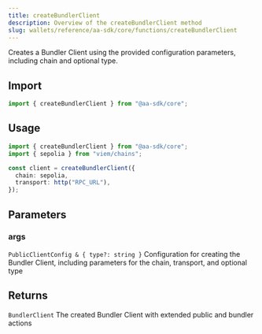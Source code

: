 ```yaml
---
title: createBundlerClient
description: Overview of the createBundlerClient method
slug: wallets/reference/aa-sdk/core/functions/createBundlerClient
---
```




Creates a Bundler Client using the provided configuration parameters, including chain and optional type.

## Import

```ts
import { createBundlerClient } from "@aa-sdk/core";
```

## Usage

```ts
import { createBundlerClient } from "@aa-sdk/core";
import { sepolia } from "viem/chains";

const client = createBundlerClient({
  chain: sepolia,
  transport: http("RPC_URL"),
});
```

## Parameters

### args

`PublicClientConfig & { type?: string }`
Configuration for creating the Bundler Client, including parameters for the chain, transport, and optional type

## Returns

`BundlerClient`
The created Bundler Client with extended public and bundler actions
